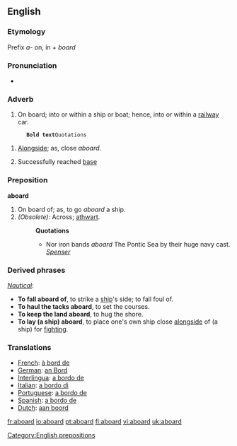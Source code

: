 ==English==
===Etymology===
Prefix ''a-'' on, in + ''board''
===Pronunciation===
*{{IPA| [ə'bɔ:rd]}}
===Adverb===
{{en-adv|-}}
#On board; into or within a ship or boat; hence, into or within a [[railway]] car.
       '''Bold text'''Quotations 
#[[Alongside]]; as, close ''aboard''.
#{{baseball}} Successfully reached [[base]]

===Preposition===
'''aboard'''
#On board of; as, to go ''aboard'' a ship.
#''(Obsolete):'' Across; [[athwart]]. 
#:'''Quotations'''
#:*Nor iron bands ''aboard'' The Pontic Sea by their huge navy cast. ''[[Spenser]]''
===Derived phrases===
''[[Nautical]]'':
*'''To fall aboard of''', to strike a [[ship]]'s side; to fall foul of.
*'''To haul the tacks aboard''', to set the courses.
*'''To keep the land aboard''', to hug the shore.
*'''To lay (a ship) aboard''', to place one's own ship close [[alongside]] of (a ship) for [[fighting]].

===Translations===
*[[French]]: [[à bord de]]
*[[German]]: [[an Bord]]
*[[Interlingua]]: [[a bordo de]]
*[[Italian]]: [[a bordo di]]
*[[Portuguese]]: [[a bordo de]]
*[[Spanish]]: [[a bordo de]]
*[[Dutch]]: [[aan boord]]

[[Category:English prepositions]]

[[fr:aboard]]
[[io:aboard]]
[[pt:aboard]]
[[fi:aboard]]
[[vi:aboard]]
[[uk:aboard]]
